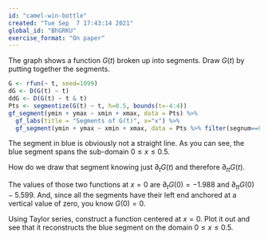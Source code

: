 ```yaml
---
id: "camel-win-bottle"
created: "Tue Sep  7 17:43:14 2021"
global_id: "BhGRKU"
exercise_format: "On paper"
---
```


The graph shows a function $G(t)$ broken up into segments. Draw $G(t)$ by putting together the segments.

```r
G <- rfun(~ t, seed=1099)
dG <- D(G(t) ~ t)
ddG <- D(G(t) ~ t & t)
Pts <- segmentize(G(t) ~ t, h=0.5, bounds(t=-4:4))
gf_segment(ymin + ymax ~ xmin + xmax, data = Pts) %>%
  gf_labs(title = "Segments of G(t)", x="x") %>%
  gf_segment(ymin + ymax ~ xmin + xmax, data = Pts %>% filter(segnum==8), color="blue")
```
The segment in blue is obviously not a straight line. As you can see, the blue segment spans the sub-domain $0 \leq x \leq 0.5$.

How do we draw that segment knowing just $\partial_t G(t)$ and therefore $\partial_{tt} G(t)$. 

The values of those two functions at $x=0$ are $\partial_t G(0) = -1.988$ and $\partial_{tt} G(0) - 5.599$. And, since all the segments have their left end anchored at a vertical value of zero, you know $G(0) = 0$.

Using Taylor series, construct a function centered at $x=0$. Plot it out and see that it reconstructs the blue segment on the domain $0 \leq x \leq 0.5$. 
